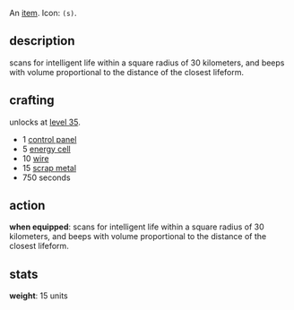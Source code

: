An [[items|item]]. Icon: <code><nowiki>(s)</nowiki></code>.

== description ==

scans for intelligent life within a square radius of 30 kilometers, and beeps with volume proportional to the distance of the closest lifeform.

== crafting ==

unlocks at [[level 35]].

* 1 [[control panel]]
* 5 [[energy cell]]
* 10 [[wire]]
* 15 [[scrap metal]]
* 750 seconds

== action ==

'''when equipped''': scans for intelligent life within a square radius of 30 kilometers, and beeps with volume proportional to the distance of the closest lifeform.

== stats ==

'''weight''': 15 units